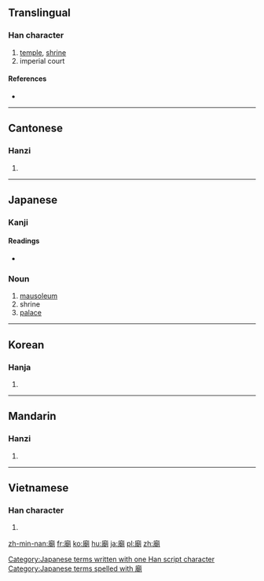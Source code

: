 {{also|庙}}
==Translingual==

===Han character===
{{Han char|rn=53|rad=广|as=12|sn=15|four=0022<sub>7</sub>|canj=戈十十月 (IJJB)}}

# [[temple]], [[shrine]]
# imperial court

====References====
* {{Han ref|kx=0350.280|dkj=09489|dj=0662.020|hdz=20901.020|uh=5EDF|ud=24287|bh=BC71|bd=48241}}

----

==Cantonese==

===Hanzi===
{{yue-hanzi|jyut=|y=miu6|sim=庙}}

# {{defn|lang=yue|sort=广12}}

----

==Japanese==

===Kanji===
{{ja-kanji|grade=9|rs=广12}}

====Readings====
* {{ja-readings|on=[[びょう]] (byō)|goon=[[みょう]] (myō)|kun=[[たまや]] (tamaya), [[みたまや]] (mitamaya), [[やしろ]] (yashiro)}}

===Noun===
{{ja-noun|k|hira=びょう|rom=byō|hidx=ひょう'}}

# [[mausoleum]]
# shrine
# [[palace]]  

[[Category:Japanese terms written with one Han script character]]
[[Category:Japanese terms spelled with 廟]]
----

==Korean==

===Hanja===
{{ko-hanja|hangeul=묘|rv=myo|mr=myo}}

# {{defn|lang=ko|sort=广12}}

----

==Mandarin==

===Hanzi===
{{cmn-hanzi|sim=庙|pin=[[miào]] ([[miao4]])|wg=miao<sup>4</sup>}}

# {{defn|lang=cmn|sort=广12}}

----

==Vietnamese==

===Han character===
{{vi-hantu|[[miếu]], [[mưỡu]], [[méo]], [[miễu]]|rs=广12}}

# {{defn|lang=vi|sort=广12}}

[[zh-min-nan:廟]]
[[fr:廟]]
[[ko:廟]]
[[hu:廟]]
[[ja:廟]]
[[pl:廟]]
[[zh:廟]]